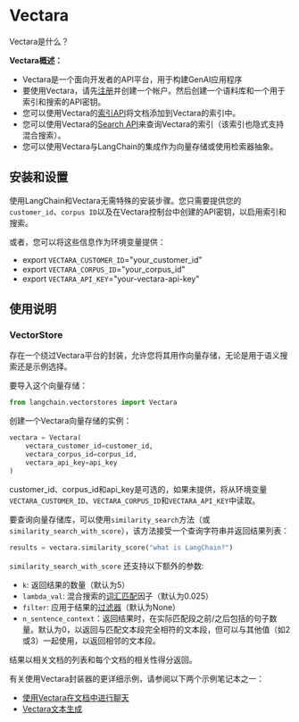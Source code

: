 # Vectara

Vectara是什么？

**Vectara概述：**
- Vectara是一个面向开发者的API平台，用于构建GenAI应用程序
- 要使用Vectara，请先[注册](https://console.vectara.com/signup)并创建一个帐户。然后创建一个语料库和一个用于索引和搜索的API密钥。
- 您可以使用Vectara的[索引API](https://docs.vectara.com/docs/indexing-apis/indexing)将文档添加到Vectara的索引中。
- 您可以使用Vectara的[Search API](https://docs.vectara.com/docs/search-apis/search)来查询Vectara的索引（该索引也隐式支持混合搜索）。
- 您可以使用Vectara与LangChain的集成作为向量存储或使用检索器抽象。

## 安装和设置
使用LangChain和Vectara无需特殊的安装步骤。您只需要提供您的`customer_id`、`corpus ID`以及在Vectara控制台中创建的API密钥，以启用索引和搜索。

或者，您可以将这些信息作为环境变量提供：
- export `VECTARA_CUSTOMER_ID`="your_customer_id"
- export `VECTARA_CORPUS_ID`="your_corpus_id"
- export `VECTARA_API_KEY`="your-vectara-api-key"

## 使用说明

### VectorStore

存在一个绕过Vectara平台的封装，允许您将其用作向量存储，无论是用于语义搜索还是示例选择。

要导入这个向量存储：
```python
from langchain.vectorstores import Vectara
```

创建一个Vectara向量存储的实例：
```python
vectara = Vectara(
    vectara_customer_id=customer_id, 
    vectara_corpus_id=corpus_id, 
    vectara_api_key=api_key
)
```
customer_id、corpus_id和api_key是可选的，如果未提供，将从环境变量`VECTARA_CUSTOMER_ID`、`VECTARA_CORPUS_ID`和`VECTARA_API_KEY`中读取。

要查询向量存储库，可以使用`similarity_search`方法（或`similarity_search_with_score`），该方法接受一个查询字符串并返回结果列表：
```python
results = vectara.similarity_score("what is LangChain?")
```

`similarity_search_with_score` 还支持以下额外的参数:
- `k`: 返回结果的数量（默认为5）
- `lambda_val`: 混合搜索的[词汇匹配](https://docs.vectara.com/docs/api-reference/search-apis/lexical-matching)因子（默认为0.025）
- `filter`: 应用于结果的[过滤器](https://docs.vectara.com/docs/common-use-cases/filtering-by-metadata/filter-overview)（默认为None）
- `n_sentence_context`：返回结果时，在实际匹配段之前/之后包括的句子数量。默认为0，以返回与匹配文本段完全相符的文本段，但可以与其他值（如2或3）一起使用，以返回相邻的文本段。

结果以相关文档的列表和每个文档的相关性得分返回。


有关使用Vectara封装器的更详细示例，请参阅以下两个示例笔记本之一：
* [使用Vectara在文档中进行聊天](./vectara/vectara_chat.html)
* [Vectara文本生成](./vectara/vectara_text_generation.html)



